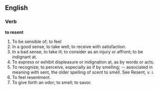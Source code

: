 ==English==

===Verb===

'''to resent'''

#To be sensible of; to feel
#In a good sense, to take well; to receive with satisfaction.
#In a bad sense, to take ill; to consider as an injury or affront; to be indignant at.
#To express or exhibit displeasure or indignation at, as by words or acts.
#To recognize; to perceive, especially as if by smelling; -- associated in meaning with sent, the older spelling of scent to smell. See Resent, v. i.
#To feel resentment.
#To give forth an odor; to smell; to savor.